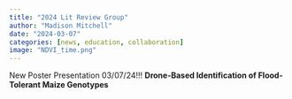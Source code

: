 ```yaml
---
title: "2024 Lit Review Group"
author: "Madison Mitchell"
date: "2024-03-07"
categories: [news, education, collaboration]
image: "NDVI_time.png"
---
```


New Poster Presentation 03/07/24!!! **Drone-Based Identification of Flood-Tolerant Maize Genotypes**
